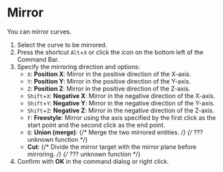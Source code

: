 
# Mirror

You can mirror curves.

<KinouGaiyou shortcut="Alt+X" command="Mirror" button="Command Bar Bottom Left" />

1. Select the curve to be mirrored.
2. Press the shortcut `Alt`+`X` or click the icon on the bottom left of the Command Bar.
3. Specify the mirroring direction and options:
   - `X`: **Position X**: Mirror in the positive direction of the X-axis.
   - `Y`: **Position Y**: Mirror in the positive direction of the Y-axis.
   - `Z`: **Position Z**: Mirror in the positive direction of the Z-axis.
   - `Shift`+`X`: **Negative X**: Mirror in the negative direction of the X-axis.
   - `Shift`+`Y`: **Negative Y**: Mirror in the negative direction of the Y-axis.
   - `Shift`+`Z`: **Negative Z**: Mirror in the negative direction of the Z-axis.
   - `F`: **Freestyle**: Mirror using the axis specified by the first click as the start point and the second click as the end point.
   - `Q`: **Union (merge)**: {/* Merge the two mirrored entities. */} {/* ??? unknown function */}
   - **Cut**: {/* Divide the mirror target with the mirror plane before mirroring. */} {/* ??? unknown function */}
4. Confirm with **OK** in the command dialog or right click.